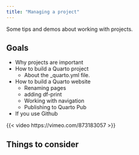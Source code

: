 ```yaml
---
title: "Managing a project"
---
```


Some tips and demos about working with projects.

## Goals

- Why projects are important
- How to build a Quarto project
    - About the _quarto.yml file.
- How to build a Quarto website
    - Renaming pages
    - adding df-print
    - Working with navigation
    - Publishing to Quarto Pub
- If you use Github

{{< video https://vimeo.com/873183057 >}}

## Things to consider

